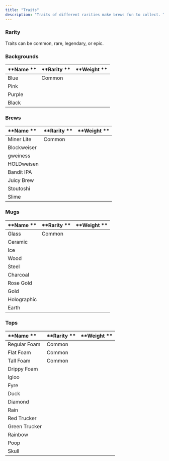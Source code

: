 ```yaml
---
title: "Traits"
description: "Traits of different rarities make brews fun to collect. The renderer contract supports the addition of new traits, too. "
---
```


### Rarity

Traits can be common, rare, legendary, or epic.

### Backgrounds

| **Name                          ** | **Rarity                          ** | **Weight                      ** |
| ---------------------------------- | ------------------------------------ | -------------------------------- |
| Blue                               | Common                               |                                  |
| Pink                               |                                      |                                  |
| Purple                             |                                      |                                  |
| Black                              |                                      |                                  |

### Brews

| **Name                          ** | **Rarity                          ** | **Weight                      ** |
| :--------------------------------- | :----------------------------------- | -------------------------------- |
| Miner Lite                         | Common                               |                                  |
| Blockweiser                        |                                      |                                  |
| gweiness                           |                                      |                                  |
| HOLDweisen                         |                                      |                                  |
| Bandit IPA                         |                                      |                                  |
| Juicy Brew                         |                                      |                                  |
| Stoutoshi                          |                                      |                                  |
| Slime                              |                                      |                                  |

### Mugs

| **Name                          ** | **Rarity                          ** | **Weight                      ** |
| :--------------------------------- | :----------------------------------- | -------------------------------- |
| Glass                              | Common                               |                                  |
| Ceramic                            |                                      |                                  |
| Ice                                |                                      |                                  |
| Wood                               |                                      |                                  |
| Steel                              |                                      |                                  |
| Charcoal                           |                                      |                                  |
| Rose Gold                          |                                      |                                  |
| Gold                               |                                      |                                  |
| Holographic                        |                                      |                                  |
| Earth                              |                                      |                                  |

### Tops

| **Name                          ** | **Rarity                          ** | **Weight                      ** |
| :--------------------------------- | :----------------------------------- | -------------------------------- |
| Regular Foam                       | Common                               |                                  |
| Flat Foam                          | Common                               |                                  |
| Tall Foam                          | Common                               |                                  |
| Drippy Foam                        |                                      |                                  |
| Igloo                              |                                      |                                  |
| Fyre                               |                                      |                                  |
| Duck                               |                                      |                                  |
| Diamond                            |                                      |                                  |
| Rain                               |                                      |                                  |
| Red Trucker                        |                                      |                                  |
| Green Trucker                      |                                      |                                  |
| Rainbow                            |                                      |                                  |
| Poop                               |                                      |                                  |
| Skull                              |                                      |                                  |